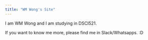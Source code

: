 ```yaml
---
title: "WM Wong's Site"
---
```


I am WM Wong and I am studying in DSCI521. 

If you want to know me more, please find me in Slack/Whatsapps. :D
